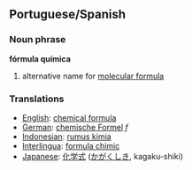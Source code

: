 ==Portuguese/Spanish==
===Noun phrase===
'''fórmula química'''
# alternative name for [[molecular formula]]

=== Translations ===
*[[English]]: [[chemical formula]]
*[[German]]: [[chemische Formel]] ''f''
*[[Indonesian]]: [[rumus kimia]]
*[[Interlingua]]: [[formula chimic]]
*[[Japanese]]: [[化学式]] ([[かがくしき]], kagaku-shiki)

{{cleanup}}